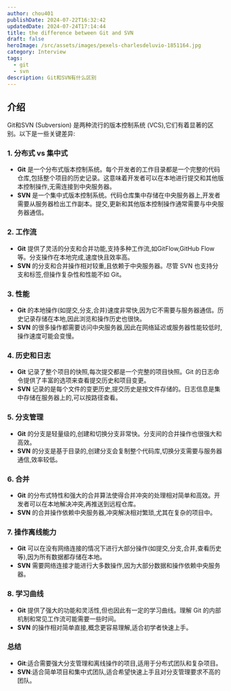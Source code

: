 ```yaml
---
author: chou401
publishDate: 2024-07-22T16:32:42
updatedDate: 2024-07-24T17:14:44
title: the difference between Git and SVN
draft: false
heroImage: /src/assets/images/pexels-charlesdeluvio-1851164.jpg
category: Interview
tags:
  - git
  - svn
description: Git和SVN有什么区别
---
```


## 介绍

Git和SVN (Subversion) 是两种流行的版本控制系统 (VCS),它们有着显著的区别。以下是一些关键差异:

### 1. **分布式 vs 集中式**

- **Git** 是一个分布式版本控制系统。每个开发者的工作目录都是一个完整的代码仓库,包括整个项目的历史记录。这意味着开发者可以在本地进行提交和其他版本控制操作,无需连接到中央服务器。
- **SVN** 是一个集中式版本控制系统。代码仓库集中存储在中央服务器上,开发者需要从服务器检出工作副本。提交,更新和其他版本控制操作通常需要与中央服务器通信。

### 2. **工作流**

- **Git** 提供了灵活的分支和合并功能,支持多种工作流,如GitFlow,GitHub Flow等。分支操作在本地完成,速度快且效率高。
- **SVN** 的分支和合并操作相对较重,且依赖于中央服务器。尽管 SVN 也支持分支和标签,但操作复杂性和性能不如 Git。

### 3. **性能**

- **Git** 的本地操作(如提交,分支,合并)速度非常快,因为它不需要与服务器通信。历史记录存储在本地,因此浏览和操作历史也很快。
- **SVN** 的很多操作都需要访问中央服务器,因此在网络延迟或服务器性能较低时,操作速度可能会变慢。

### 4. **历史和日志**

- **Git** 记录了整个项目的快照,每次提交都是一个完整的项目快照。Git 的日志命令提供了丰富的选项来查看提交历史和项目变更。
- **SVN** 记录的是每个文件的变更历史,提交历史是按文件存储的。日志信息是集中存储在服务器上的,可以按路径查看。

### 5. **分支管理**

- **Git** 的分支是轻量级的,创建和切换分支非常快。分支间的合并操作也很强大和高效。
- **SVN** 的分支是基于目录的,创建分支会复制整个代码库,切换分支需要与服务器通信,效率较低。

### 6. **合并**

- **Git** 的分布式特性和强大的合并算法使得合并冲突的处理相对简单和高效。开发者可以在本地解决冲突,再推送到远程仓库。
- **SVN** 的合并操作依赖中央服务器,冲突解决相对繁琐,尤其在复杂的项目中。

### 7. **操作离线能力**

- **Git** 可以在没有网络连接的情况下进行大部分操作(如提交,分支,合并,查看历史等),因为所有数据都存储在本地。
- **SVN** 需要网络连接才能进行大多数操作,因为大部分数据和操作依赖中央服务器。

### 8. **学习曲线**

- **Git** 提供了强大的功能和灵活性,但也因此有一定的学习曲线。理解 Git 的内部机制和常见工作流可能需要一些时间。
- **SVN** 的操作相对简单直接,概念更容易理解,适合初学者快速上手。

### 总结

- **Git**:适合需要强大分支管理和离线操作的项目,适用于分布式团队和复杂项目。
- **SVN**:适合简单项目和集中式团队,适合希望快速上手且对分支管理要求不高的团队。

